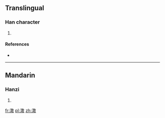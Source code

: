 ==Translingual==

===Han character===
{{Han char|rn=85|rad=水|as=12|sn=15|four=|canj=水廿月大 (ETBK)}}

# {{defn|Han|sort=水12}}

====References====
* {{Han ref|kx=0650.300|dkj=18288|dj=1061.110|hdz=31737.010|uh=6F75|ud=28533}}

----

==Mandarin==

===Hanzi===
{{cmn-hanzi|pin=[[sàn]] ([[san4]])|wg=san<sup>4</sup>}}

# {{defn|lang=cmn|sort=水12}}

[[fr:潵]]
[[pl:潵]]
[[zh:潵]]